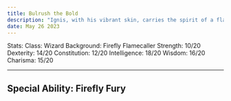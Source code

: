 ```yaml
---
title: Bulrush the Bold
description: "Ignis, with his vibrant skin, carries the spirit of a flame. His eyes convey an intense, fiery determination, and his skin glows with an ethereal warmth. He wields a staff of smoldering emberwood, which crackles with magical energy."
date: May 26 2023
---
```



Stats:
Class: Wizard
Background: Firefly Flamecaller
Strength: 10/20
Dexterity: 14/20
Constitution: 12/20
Intelligence: 18/20
Wisdom: 16/20
Charisma: 15/20


---

## Special Ability: Firefly Fury